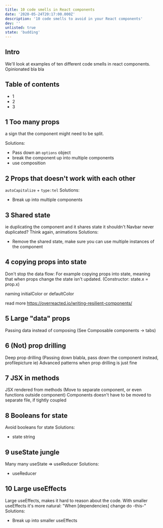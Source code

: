 ```yaml
---
title: 10 code smells in React components
date: '2020-05-24T20:17:00.000Z'
description: '10 code smells to avoid in your React components'
dev: ''
unlisted: true
state: 'budding'
---
```


## Intro

We'll look at examples of ten different code smells in react components. Opinionated bla bla

## Table of contents

- 1
- 2
- 3

## 1 Too many props

a sign that the component might need to be split.

Solutions:

- Pass down an `options` object
- break the component up into multiple components
- use composition

## 2 Props that doesn't work with each other

`autoCapitalize` + `type:tel`
Solutions:

- Break up into multiple components

## 3 Shared state

ie duplicating the component and it shares state it shouldn't
Navbar never duplicated? Think again, animations
Solutions:

- Remove the shared state, make sure you can use multiple instances of the component

## 4 copying props into state

Don't stop the data flow: For example copying props into state, meaning that when props change the state isn't updated. (Constructor: state.x = prop.x)

naming initialColor or defaultColor

read more https://overreacted.io/writing-resilient-components/

## 5 Large "data" props

Passing data instead of composing (See Composable components → tabs)

## 6 (Not) prop drilling

Deep prop drilling (Passing down blabla, pass down the component instead, profilepicture ie)
Advanced patterns when prop drilling is just fine

## 7 JSX in methods

JSX rendered from methods (Move to separate component, or even functions outside component)
Components doesn't have to be moved to separate file, if tightly coupled

## 8 Booleans for state

Avoid booleans for state
Solutions:

- state string

## 9 useState jungle

Many many useState ⇒ useReducer
Solutions:

- useReducer

## 10 Large useEffects

Large useEffects, makes it hard to reason about the code. With smaller useEffects it's more natural:
"When [dependencies] change do -this-"
Solutions:

- Break up into smaller useEffects
